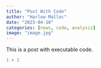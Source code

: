 ```yaml
---
title: "Post With Code"
author: "Harlow Malloc"
date: "2023-04-10"
categories: [news, code, analysis]
image: "image.jpg"
---
```


This is a post with executable code.

```r
1 + 1
```
